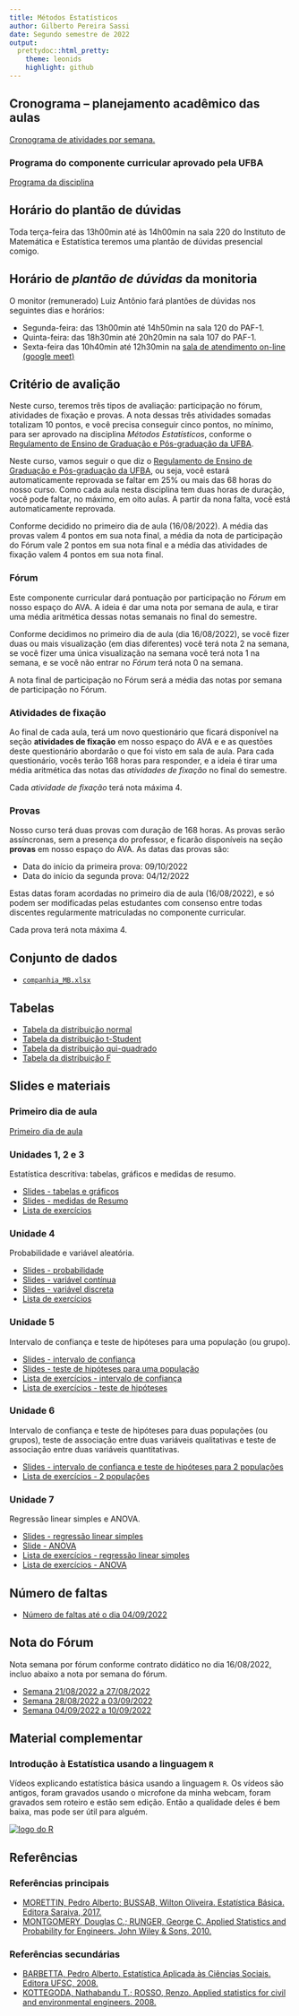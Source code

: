 ```yaml
---
title: Métodos Estatísticos
author: Gilberto Pereira Sassi
date: Segundo semestre de 2022
output:
  prettydoc::html_pretty:
    theme: leonids
    highlight: github
---
```


## Cronograma -- planejamento acadêmico das aulas

[Cronograma de atividades por semana.](cronograma-mat236.xlsx)

### Programa do componente curricular aprovado pela UFBA

[Programa da disciplina](https://est.ufba.br/sites/est.ufba.br/files/mat236_-_metodos_estatisticos.pdf)

## Horário do plantão de dúvidas

Toda terça-feira das 13h00min até às 14h00min na sala 220 do Instituto de Matemática e Estatística teremos uma plantão de dúvidas presencial comigo.

## Horário de _plantão de dúvidas_ da monitoria

O monitor (remunerado) Luiz Antônio fará plantões de dúvidas nos seguintes dias e horários:

* Segunda-feira: das 13h00min até 14h50min na sala 120 do PAF-1.
* Quinta-feira: das 18h30min até 20h20min na sala 107 do PAF-1.
* Sexta-feira das 10h40min até 12h30min na [sala de atendimento on-line (google meet)](https://meet.google.com/qjj-vvvq-sav)


## Critério de avalição

Neste curso, teremos três tipos de avaliação: participação no fórum, atividades de fixação e provas. A nota dessas três atividades somadas totalizam 10 pontos, e você precisa conseguir cinco pontos, no mínimo, para ser aprovado na disciplina *Métodos Estatísticos*, conforme o [Regulamento de Ensino de Graduação e Pós-graduação da UFBA](https://www.ufba.br/sites/portal.ufba.br/files/Resolucao_n_012015_REGPG_atualizado_01-04-2015%29.pdf). 

Neste curso, vamos seguir o que diz o [Regulamento de Ensino de Graduação e Pós-graduação da UFBA](https://www.ufba.br/sites/portal.ufba.br/files/Resolucao_n_012015_REGPG_atualizado_01-04-2015%29.pdf), ou seja, você estará automaticamente reprovada se faltar em 25% ou mais das 68 horas do nosso curso. Como cada aula nesta disciplina tem duas horas de duração, você pode faltar, no máximo, em oito aulas. A partir da nona falta, você está automaticamente reprovada.

Conforme decidido no primeiro dia de aula (16/08/2022). A média das provas valem 4 pontos em sua nota final, a média da nota de participação do Fórum vale 2 pontos em sua nota final e a média das atividades de fixação valem 4 pontos em sua nota final.

### Fórum

Este componente curricular dará pontuação por participação no _Fórum_ em nosso espaço do AVA. A ideia é dar uma nota por semana de aula, e tirar uma média aritmética dessas notas semanais no final do semestre.

Conforme decidimos no primeiro dia de aula (dia 16/08/2022), se você fizer duas ou mais visualização (em dias diferentes) você terá nota 2 na semana, se você fizer uma única visualização na semana você terá nota 1 na semana, e se você não entrar no _Fórum_ terá nota 0 na semana.

A nota final de participação no Fórum será a média das notas por semana de participação no Fórum.

### Atividades de fixação

Ao final de cada aula, terá um novo questionário que ficará disponível na seção **atividades de fixação** em nosso espaço do AVA e e as questões deste questionário abordarão o que foi visto em sala de aula. Para cada questionário, vocês terão 168 horas para responder, e a ideia é tirar uma média aritmética das notas das _atividades de fixação_ no final do semestre.

Cada _atividade de fixação_ terá nota máxima 4.

### Provas

Nosso curso terá duas provas com duração de 168 horas. As provas serão assíncronas, sem a presença do professor, e ficarão disponíveis na seção **provas** em nosso espaço do AVA. As datas das provas são:

* Data do início da primeira prova: 09/10/2022
* Data do início da segunda prova: 04/12/2022

Estas datas foram acordadas no primeiro dia de aula (16/08/2022), e só podem ser modificadas pelas estudantes com consenso entre todas discentes regularmente matriculadas no componente curricular.

Cada prova terá nota máxima 4.

## Conjunto de dados

* [`companhia_MB.xlsx`](companhia_MB.xlsx)

## Tabelas

* [Tabela da distribuição normal](tabela-z.pdf)
* [Tabela da distribuição t-Student](tabela-t-student.pdf)
* [Tabela da distribuição qui-quadrado](tabela-chi-square.pdf)
* [Tabela da distribuição F](tabela-F.pdf)

## Slides e materiais

### Primeiro dia de aula

[Primeiro dia de aula](primeirodia.pdf)

### Unidades 1, 2 e 3

Estatística descritiva: tabelas, gráficos e medidas de resumo.

* [Slides - tabelas e gráficos](graficos.pdf)
* [Slides - medidas de Resumo](medidasResumo.pdf)
* [Lista de exercícios](lista_est_descr.pdf)

### Unidade 4

Probabilidade e variável aleatória.

* [Slides - probabilidade](introProb.pdf)
* [Slides - variável contínua](varContinua.pdf)
* [Slides - variável discreta](varDiscreta.pdf)
* [Lista de exercícios](lista_prob.pdf)

### Unidade 5

Intervalo de confiança e teste de hipóteses para uma população (ou grupo).

* [Slides - intervalo de confiança](intervaloConfianca.pdf)
* [Slides - teste de hipóteses para uma população](testeHipoteses.pdf)
* [Lista de exercícios - intervalo de confiança](lista-ex-ic.pdf)
* [Lista de exercícios - teste de hipóteses](lista-test-1-pop.pdf)


### Unidade 6

Intervalo de confiança e teste de hipóteses para duas populações (ou grupos), teste de associação entre duas variáveis qualitativas e teste de associação entre duas variáveis quantitativas.

* [Slides - intervalo de confiança e teste de hipóteses para 2 populações](testeHipoteses2pop.pdf)
* [Lista de exercícios - 2 populações](lista-test-2-pop.pdf)

### Unidade 7

Regressão linear simples e ANOVA.

* [Slides - regressão linear simples](regressao-linear-simples.pdf)
* [Slide - ANOVA](anova.pdf)
* [Lista de exercícios - regressão linear simples](lista-regressao-simples.pdf)
* [Lista de exercícios - ANOVA](lista-anova.pdf)

## Número de faltas

* [Número de faltas até o dia 04/09/2022](mat236-mes-09-dia-04-ava.xlsx)


## Nota do Fórum

Nota semana por fórum conforme contrato didático no dia 16/08/2022, incluo abaixo a nota por semana do fórum.

* [Semana 21/08/2022 a 27/08/2022](mes-8-dia-21-ava-mat236.xlsx)
* [Semana 28/08/2022 a 03/09/2022](mes-8-dia-28-ava-mat236.xlsx)
* [Semana 04/09/2022 a 10/09/2022](mes-9-dia-4-ava-mat236.xlsx)


## Material complementar

### Introdução à Estatística usando a linguagem `R`

Vídeos explicando estatística básica usando a linguagem `R`. Os vídeos são antigos, foram gravados usando o microfone da minha webcam, foram gravados sem roteiro e estão sem edição. Então a qualidade deles é bem baixa, mas pode ser útil para alguém.

[![logo do R](https://i.postimg.cc/SKTcWZDn/imagem-yt.jpg)](https://www.youtube.com/watch?v=Fft1b6ceGds&list=PLpjBSKbf4gSr-7iW7CasmVP1IDqxTBa78 "Introduação à Estatística Usando a linguagem R.")

## Referências 

### Referências principais

* [MORETTIN, Pedro Alberto; BUSSAB, Wilton Oliveira. Estatística Básica. Editora Saraiva, 2017.](bussab.pdf)
* [MONTGOMERY, Douglas C.; RUNGER, George C. Applied Statistics and Probability for Engineers. John Wiley & Sons, 2010.](montgomery.pdf)

### Referências secundárias

* [BARBETTA, Pedro Alberto. Estatística Aplicada às Ciências Sociais. Editora UFSC, 2008.](barbetta.pdf)
* [KOTTEGODA, Nathabandu T.; ROSSO, Renzo. Applied statistics for civil and environmental engineers. 2008.](Kottegoda.pdf)